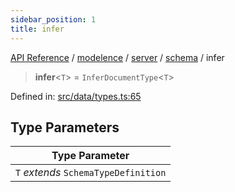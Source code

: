 ```yaml
---
sidebar_position: 1
title: infer
---
```


[API Reference](/api-reference/modelence/server/namespaces/schema/type-aliases/../../../../../index) / [modelence](/api-reference/modelence/server/namespaces/schema/type-aliases/../../../../index) / [server](/api-reference/modelence/server/namespaces/schema/type-aliases/../../../index) / [schema](/api-reference/modelence/server/namespaces/schema/type-aliases/../index) / infer

> **infer**\<`T`\> = `InferDocumentType`\<`T`\>

Defined in: [src/data/types.ts:65](https://github.com/modelence/modelence/blob/b347ad308b6a166a03df517423f8fa308a35f958/packages/modelence/src/data/types.ts#L65)

## Type Parameters

| Type Parameter |
| ------ |
| `T` *extends* `SchemaTypeDefinition` |
